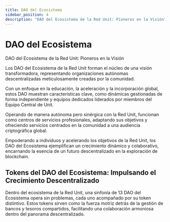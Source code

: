 ```yaml
---
title: DAO del Ecosistema
sidebar_position: 4
description: "DAO del Ecosistema de la Red Unit: Pioneros en la Visión"
---
```


# DAO del Ecosistema

DAO del Ecosistema de la Red Unit: Pioneros en la Visión

Los DAO del Ecosistema de la Red Unit forman el núcleo de una visión transformadora, representando organizaciones autónomas descentralizadas meticulosamente creadas por la comunidad.

Con un enfoque en la educación, la aceleración y la incorporación global, estos DAO muestran características clave, como dinámicas gestionadas de forma independiente y equipos dedicados liderados por miembros del Equipo Central de Unit.

Operando de manera autónoma pero sinérgica con la Red Unit, funcionan como centros de servicios profesionales, adaptando sus objetivos y ofreciendo servicios centrados en la comunidad a una audiencia criptográfica global.

Empoderando a individuos y acelerando los objetivos de la Red Unit, los DAO del Ecosistema ejemplifican un crecimiento dinámico y colaborativo, encarnando la esencia de un futuro descentralizado en la exploración de blockchain.

## Tokens del DAO del Ecosistema: Impulsando el Crecimiento Descentralizado

Dentro del ecosistema de la Red Unit, una sinfonía de 13 DAO del Ecosistema opera sin problemas, cada uno acompañado por su token distintivo. Estos tokens sirven como la fuerza motriz detrás de la gestión de bancos y tesoros compartidos, facilitando una colaboración armoniosa dentro del panorama descentralizado.


<DocCardList />
